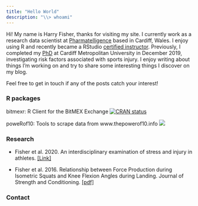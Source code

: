 ```yaml
---
title: "Hello World"
description: "\\> whoami"
---
```


Hi! My name is Harry Fisher, thanks for visiting my site. I currently work as a research data scientist at [Pharmatelligence](http://www.pharmatelligence.co.uk/our-experts.php) based in Cardiff, Wales. I enjoy using R and recently became a RStudio [certified instructor](https://education.rstudio.com/trainers/people/fisher+harry/). Previously, I completed my [PhD](https://github.com/hfshr/phd-thesis/blob/master/full_phd.pdf) at Cardiff Metropolitan University in December 2019, investigating risk factors associated with sports injury. I enjoy writing about things I'm working on and try to share some interesting things I discover on my blog.

Feel free to get in touch if any of the posts catch your interest!

### R packages

bitmexr: R Client for the BitMEX Exchange [![CRAN status](https://www.r-pkg.org/badges/version/bitmexr)](https://CRAN.R-project.org/package=bitmexr)

poweRof10: Tools to scrape data from www.thepowerof10.info [![](https://img.shields.io/badge/just-for%20fun-blue.svg)](https://github.com/hfshr/poweRof10) 

### Research
  
* Fisher et al. 2020. An interdisciplinary examination of stress and injury in athletes. [[Link]](https://www.frontiersin.org/articles/10.3389/fspor.2020.595619/abstract)
  
* Fisher et al. 2016. Relationship between Force Production during Isometric Squats and Knee Flexion Angles during Landing. Journal of Strength and Conditioning. [[pdf]](data/pdfs/fisher-2016.pdf)

### Contact
<!-- Add font awesome icons --> 

<div class="mylinks">
<p style="text-align: center;">
    <a href="https://github.com/hfshr" target="_blank" class="fa fa-github"  style="font-size:36px;"></a>
    <a href="mailto:harryfisher21@gmail.com" target="_blank" class="fa fa-envelope" style="font-size:36px;"></a>
    <a href="https://www.linkedin.com/in/drharryfisher/" target="_blank" class="fa fa-linkedin-square" style="font-size:36px;"></a>
    <a href="https://twitter.com/harryfishr" target="_blank" class="fa fa-twitter" style="font-size:36px;"></a>
</p>
</div>

